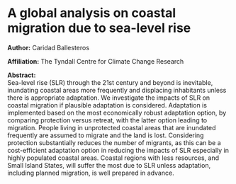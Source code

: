 # A global analysis on coastal migration due to sea-level rise

**Author:** Caridad Ballesteros

**Affiliation:** The Tyndall Centre for Climate Change Research

**Abstract:**\
Sea-level rise (SLR) through the 21st century and beyond is inevitable, inundating coastal areas more frequently and displacing inhabitants unless there is appropriate adaptation. We investigate the impacts of SLR on coastal migration if plausible adaptation is considered. Adaptation is implemented based on the most economically robust adaptation option, by comparing protection versus retreat, with the latter option leading to migration. People living in unprotected coastal areas that are inundated frequently are assumed to migrate and the land is lost. Considering protection substantially reduces the number of migrants, as this can be a cost-efficient adaptation option in reducing the impacts of SLR especially in highly populated coastal areas. Coastal regions with less resources, and Small Island States, will suffer the most due to SLR unless adaptation, including planned migration, is well prepared in advance.
